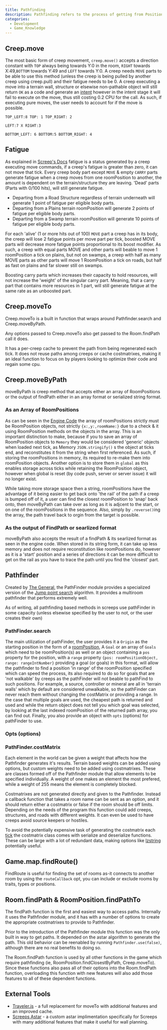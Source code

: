 ```yaml
---
title: Pathfinding
description: Pathfinding refers to the process of getting from Position A to Position B.
categories:
  - Development
  - Game_Knowledge
---
```


## Creep.move

The most basic form of creep movement, `creep.move()` accepts a direction constant with `TOP` always being towards Y:0 in the room, `RIGHT` towards X:49,`BOTTOM` towards Y:49 and `LEFT` towards Y:0. A creep needs `MOVE` parts to be able to use this method (unless the creep is being pulled by another creep using creep.pull) and their fatigue needs to be 0. A creep executing a move into a terrain wall, structure or elsewise non-pathable object will still return `OK` as a code and generate an [intent](/Intent) however in the intent stage it will fail to execute on the move, thus still costing 0.2 CPU for the call. As such, if executing pure moves, the user needs to account for if the move is possible.

`TOP_LEFT:8 TOP: 1 TOP_RIGHT: 2`

`LEFT:7 X RIGHT:3`

`BOTTOM_LEFT: 6 BOTTOM:5 BOTTOM_RIGHT: 4`

## Fatigue

As explained in [Screep's Docs](https://docs.screeps.com/creeps.html#Movement) fatigue is a status generated by a creep executing move commands, if a creep's fatigue is greater than zero, it can not move that tick. Every creep body part except `MOVE` & empty `CARRY` parts generate fatigue when a creep moves from one roomPosition to another, the amount is dependent on the terrain/structure they are leaving. 'Dead' parts (Parts with 0/100 hits), will still generate fatigue.

- Departing from a Road Structure regardless of terrain underneath will generate 1 point of fatigue per eligible body parts.
- Departing from a Plains terrain roomPosition will generate 2 points of fatigue per eligible body parts.
- Departing from a Swamp terrain roomPosition will generate 10 points of fatigue per eligible body parts.

For each 'alive' (1 or more hits out of 100) `MOVE` part a creep has in its body, the creep will lose 2 fatigue points per move part per tick, boosted MOVE parts will decrease more fatigue points proportional to its boost modifier. As such, a creep with equal parts MOVE and other parts will beable to move 1 roomPosition a tick on plains, but not on swamps, a creep with half as many MOVE parts as other parts will move 1 RoomPosition a tick on roads, but half as fast on plains and far slower still on swamps.

Boosting carry parts which increases their capacity to hold resources, will not increase the 'weight' of the singular carry part. Meaning, that a carry part that contains more resources in 1 part, will still generate fatigue at the same rate as an unboosted part.

## Creep.moveTo

Creep.moveTo is a built in function that wraps around Pathfinder.search and Creep.moveByPath.

Any options passed to Creep.moveTo also get passed to the Room.findPath call it does.

It has a per-creep cache to prevent the path from being regenerated each tick. It does not reuse paths among creeps or cache costmatrixes, making it an ideal function to focus on by players looking to optimize their code and regain some cpu.

## Creep.moveByPath

moveByPath is creep method that accepts either an array of RoomPositions or the output of findPath either in an array format or serialized string format.

### As an Array of RoomPositions

As can be seen in the [Engine Code](https://github.com/screeps/engine/blob/master/src/game/creeps.js#L306) the array of roomPositions strictly must be RoomPosition objects, not strictly `{x:,y:,roomName:}` due to a check & it using RoomPosition methods on the objects in the array. This is an important distinction to make, because if you to save an array of RoomPosition objects to `Memory` they would be considered 'generic' objects when loaded next tick, as Memory `JSON.stringify()` s the object at ticks end, and reconstitutes it from the string when first referenced. As such, if storing the roomPositions in memory, its required to re-make them into roomPosition objects. Another option is to store them in `global` as this enables storage across ticks while retaining the RoomPosition object, however when global is reset (by code push, server or server issue) it will no longer exist.

While taking more storage space then a string, roomPositions have the advantage of it being easier to get back onto 'the rail' of the path if a creep is bumped off of it, a user can find the closest roomPosition to 'snap' back onto, then moveByPath can take over as long as it is adjcent to the start, or on one of the roomPositions in the sequence. Also, simply by `.reverse()`ing the array, the path travel back to orgin from the target is possible.

### As the output of FindPath or searlized format

moveByPath also accepts the result of a findPath & its searlized format as seen in the engine code. When stored in its string form, it can take up less memory and does not require reconstitution like roomPositions do, however as it is a 'start' position and a series of directions it can be more difficult to get on the rail as you have to trace the path until you find the 'closest' part.

## Pathfinder

Created by [The General](https://screeps.com/a/#!/profile/The_General), the PathFinder module provides a specialized version of the [Jump point search](https://en.wikipedia.org/wiki/Jump_point_search) algorithm. It provides a multiroom pathfinder that performs extremely well.

As of writing, all pathfinding based methods in screeps use pathFinder in some capacity (unless elsewise specified by the user to not, or the user creates their own)

### PathFinder.search

The main utilization of pathFinder, the user provides it a `Origin` as the starting position in the form of a [roomPosition](/RoomPosition), A `Goal` or an array of `Goals` which need to be roomPosition(s) as well or an object containing a `pos` property for the position, with a `range` property `{pos: roomPositionObject, range: rangeIntNumber}` providing a goal (or goals) in this format, will allow the pathfinder to find a position 'in range' of the roomPosition specified which can speed the process, its also required to do so for goals that are 'not walkable' by creeps as the pathFinder will not beable to pathFind to such positions. For example, a source, controller or mineral are all in 'terrain walls' which by default are considered unwalkable, so the pathFinder can never reach them without changing the costMatrix or providing a range. In the case that multiple goals are used, the cheapest path is returned and used and while the return object does not tell you which goal was selected, by looking at the last indexed roomPosition of the returned path array, you can find out. Finally, you also provide an object with `opts` (options) for pathFinder to use.

### Opts (options)

### PathFinder.costMatrix
Each element in the world can be given a weight that affects how the Pathfinder generates it's results. Terrain based weights can be added using options, but custom weights need to be added using costmatrixes. These are classes formed off of the Pathfinder module that allow elements to be specified individually. A weight of one makes an element the most prefered, while a weight of 255 means the element is completely blocked.

Costmatrixes are not generated directly and given to the Pathfinder. Instead a callback function that takes a room name can be sent as an option, and it should return either a costmatrix or false if the room should be off limits. Depending on the needs of the program this function could add creeps, structures, and roads with different weights. It can even be used to have creeps avoid source keepers or hostiles.

To avoid the potentially expensive task of generating the costmatrix each [tick](/Tick) the costmatrix class comes with serialize and deserialize functions. These can be large with a lot of redundant data, making options like [lzstring](https://github.com/pieroxy/lz-string) potentially useful.

## Game.map.findRoute()

FindRoute is useful for finding the set of rooms as-it connects to another room by using the `routeCallback` opt, you can include or exclude rooms by traits, types or positions.

## Room.findPath & RoomPosition.findPathTo

The findPath function is the first and easiest way to access paths. Internally it uses the Pathfinder module, and it has with a number of options to create the appropriate costmatrixes to provide to Pathfinder.

Prior to the introduction of the Pathfinder module this function was the only built in way to get paths. It depended on the astar algorithm to generate the path. This old behavior can be reenabled by running `Pathfinder.use(false)`, although there are no real benefits to doing so.

The Room.findPath function is used by all other functions in the game which require pathfinding (ie, RoomPosition.findClosestByPath, Creep.moveTo). Since these functions also pass all of their options into the Room.findPath function, overloading this function with new features will also add those features to all of these dependent functions.

## External Tools

- [Traveler.js](https://gist.github.com/bonzaiferroni/bbbbf8a681f071dc13759da8a1be316e) - a full replacement for moveTo with additional features and an improved cache.
- [Screeps Astar](https://gist.github.com/tedivm/80be3d82976b8ab5f857) - a custom astar implimentation specifically for Screeps with many additional features that make it useful for wall planning.
